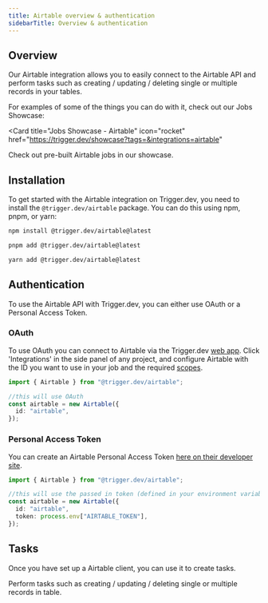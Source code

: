 ```yaml
---
title: Airtable overview & authentication
sidebarTitle: Overview & authentication
---
```


## Overview

Our Airtable integration allows you to easily connect to the Airtable API and perform tasks such as creating / updating / deleting single or multiple records in your tables.

For examples of some of the things you can do with it, check out our Jobs Showcase:

<Card
  title="Jobs Showcase - Airtable"
  icon="rocket"
  href="https://trigger.dev/showcase?tags=&integrations=airtable"
>
  Check out pre-built Airtable jobs in our showcase.
</Card>

## Installation

To get started with the Airtable integration on Trigger.dev, you need to install the `@trigger.dev/airtable` package.
You can do this using npm, pnpm, or yarn:

<CodeGroup>

```bash npm
npm install @trigger.dev/airtable@latest
```

```bash pnpm
pnpm add @trigger.dev/airtable@latest
```

```bash yarn
yarn add @trigger.dev/airtable@latest
```

</CodeGroup>

## Authentication

To use the Airtable API with Trigger.dev, you can either use OAuth or a Personal Access Token.

### OAuth

To use OAuth you can connect to Airtable via the Trigger.dev [web app](https://cloud.trigger.dev). Click 'Integrations' in the side panel of any project, and configure Airtable with the ID you want to use in your job and the required [scopes](https://airtable.com/developers/web/api/scopes).

```ts
import { Airtable } from "@trigger.dev/airtable";

//this will use OAuth
const airtable = new Airtable({
  id: "airtable",
});
```

### Personal Access Token

You can create an Airtable Personal Access Token [here on their developer site](https://airtable.com/create/tokens).

```ts
import { Airtable } from "@trigger.dev/airtable";

//this will use the passed in token (defined in your environment variables)
const airtable = new Airtable({
  id: "airtable",
  token: process.env["AIRTABLE_TOKEN"],
});
```

## Tasks

Once you have set up a Airtable client, you can use it to create tasks.

<CardGroup>
  <Card title="Tasks" icon="sparkles" href="/integrations/apis/airtable-tasks">
    Perform tasks such as creating / updating / deleting single or multiple records in table.
  </Card>
</CardGroup>
